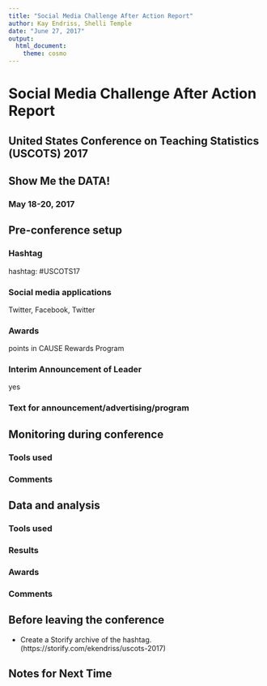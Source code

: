 ```yaml
---
title: "Social Media Challenge After Action Report"
author: Kay Endriss, Shelli Temple
date: "June 27, 2017"
output: 
  html_document: 
    theme: cosmo
---
```

# Social Media Challenge After Action Report #
## United States Conference on Teaching Statistics (USCOTS) 2017 ##
## Show Me the DATA! ##
### May 18-20, 2017 ###

## Pre-conference setup ##

### Hashtag ###
hashtag: #USCOTS17

### Social media applications ### 
Twitter, Facebook, Twitter

### Awards ### 
points in CAUSE Rewards Program

### Interim Announcement of Leader ### 
yes

### Text for announcement/advertising/program ###


## Monitoring during conference ##

### Tools used ###

### Comments ###


## Data and analysis ##

### Tools used ###


### Results ###

### Awards ###

### Comments ###


## Before leaving the conference ##
* Create a Storify archive of the hashtag. 
   (https://storify.com/ekendriss/uscots-2017)

## Notes for Next Time ##
